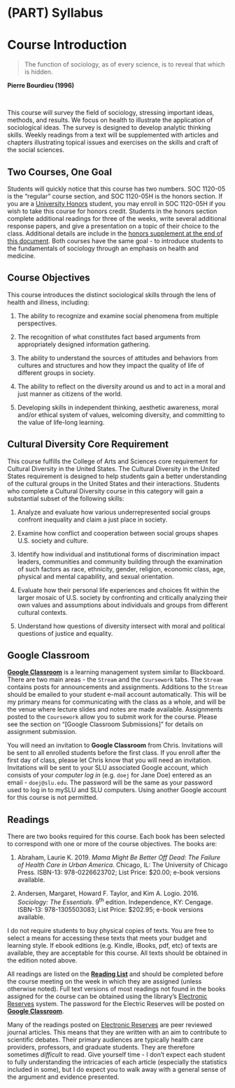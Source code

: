 # (PART) Syllabus {-}

# Course Introduction

> The function of sociology, as of every science, is to reveal that which is hidden.

**Pierre Bourdieu (1996)**

</br>

This course will survey the field of sociology, stressing important ideas, methods, and results. We focus on health to illustrate the application of sociological ideas. The survey is designed to develop analytic thinking skills. Weekly readings from a text will be supplemented with articles and chapters illustrating topical issues and exercises on the skills and craft of the social sciences.

## Two Courses, One Goal

Students will quickly notice that this course has two numbers. SOC 1120-05 is the "regular" course section, and SOC 1120-05H is the honors section. If you are a [University Honors](https://www.slu.edu/honors/index.php) student, you may enroll in SOC 1120-05H if you wish to take this course for honors credit. Students in the honors section complete additional readings for three of the weeks, write several additional response papers, and give a presentation on a topic of their choice to the class. Additional details are include in the [honors supplement at the end of this document](/syllabus/honors-overview.html). Both courses have the same goal - to introduce students to the fundamentals of sociology through an emphasis on health and medicine.

## Course Objectives

This course introduces the distinct sociological skills through the lens of health and illness, including:

1.  The ability to recognize and examine social phenomena from multiple perspectives.

2.  The recognition of what constitutes fact based arguments from appropriately designed information gathering.

3.  The ability to understand the sources of attitudes and behaviors from cultures and structures and how they impact the quality of life of different groups in society.

4.  The ability to reflect on the diversity around us and to act in a moral and just manner as citizens of the world.

5.  Developing skills in independent thinking, aesthetic awareness, moral and/or ethical system of values, welcoming diversity, and committing to the value of life-long learning.

## Cultural Diversity Core Requirement

This course fulfills the College of Arts and Sciences core requirement for Cultural Diversity in the United States. The Cultural Diversity in the United States requirement is designed to help students gain a better understanding of the cultural groups in the United States and their interactions. Students who complete a Cultural Diversity course in this category will gain a substantial subset of the following skills:

1.  Analyze and evaluate how various underrepresented social groups confront inequality and claim a just place in society.

2.  Examine how conflict and cooperation between social groups shapes U.S. society and culture.

3.  Identify how individual and institutional forms of discrimination impact leaders, communities and community building through the examination of such factors as race, ethnicity, gender, religion, economic class, age, physical and mental capability, and sexual orientation.

4.  Evaluate how their personal life experiences and choices fit within the larger mosaic of U.S. society by confronting and critically analyzing their own values and assumptions about individuals and groups from different cultural contexts.

5.  Understand how questions of diversity intersect with moral and political questions of justice and equality.

## Google Classroom

**[Google Classroom](https://classroom.google.com)** is a learning management system similar to Blackboard. There are two main areas - the `Stream` and the `Coursework` tabs. The `Stream` contains posts for announcements and assignments. Additions to the `Stream` should be emailed to your student e-mail account automatically. This will be my primary means for communicating with the class as a whole, and will be the venue where lecture slides and notes are made available. Assignments posted to the `Coursework` allow you to submit work for the course. Please see the section on "[Google Classroom Submissions]" for details on assignment submission.

You will need an invitation to **Google Classroom** from Chris. Invitations will be sent to all enrolled students before the first class. If you enroll after the first day of class, please let Chris know that you will need an invitation. Invitations will be sent to your SLU associated Google account, which consists of your *computer log in* (e.g. `doej` for Jane Doe) entered as an email - `doej@slu.edu`. The password will be the same as your password used to log in to mySLU and SLU computers. Using another Google account for this course is not permitted.

## Readings

There are two books required for this course. Each book has been selected to correspond with one or more of the course objectives. The books are:

1.  Abraham, Laurie K. 2019. *Mama Might Be Better Off Dead: The Failure of Health Care in Urban America*. Chicago, IL: The University of Chicago Press. ISBN-13: 978-0226623702; List Price: $20.00; e-book versions available.

2.  Andersen, Margaret, Howard F. Taylor, and Kim A. Logio. 2016. *Sociology: The Essentials*. 9^th^ edition. Independence, KY: Cengage. ISBN-13: 978-1305503083; List Price: $202.95; e-book versions available.

I do not require students to buy physical copies of texts. You are free to select a means for accessing these texts that meets your budget and learning style. If ebook editions (e.g. Kindle, iBooks, pdf, etc) of texts are available, they are acceptable for this course. All texts should be obtained in the edition noted above.

All readings are listed on the [**Reading List**](/syllabus/lecture-schedule.html) and should be completed before the course meeting on the week in which they are assigned (unless otherwise noted). Full text versions of most readings not found in the books assigned for the course can be obtained using the library's [Electronic Reserves](http://eres.slu.edu/eres/coursepass.aspx?cid=4443) system. The password for the Electric Reserves will be posted on **[Google Classroom](https://classroom.google.com)**.

Many of the readings posted on [Electronic Reserves](http://eres.slu.edu/eres/coursepass.aspx?cid=4443) are peer reviewed journal articles. This means that they are written with an aim to contribute to scientific debates. Their primary audiences are typically health care providers, professors, and graduate students. They are therefore sometimes *difficult* to read. Give yourself time - I don't expect each student to fully understanding the intricacies of each article (especially the statistics included in some), but I do expect you to walk away with a general sense of the argument and evidence presented.
